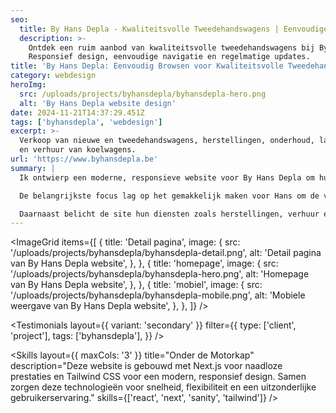```yaml
---
seo:
  title: By Hans Depla - Kwaliteitsvolle Tweedehandswagens | Eenvoudige Updates
  description: >-
    Ontdek een ruim aanbod van kwaliteitsvolle tweedehandswagens bij By Hans Depla.
    Responsief design, eenvoudige navigatie en regelmatige updates.
title: 'By Hans Depla: Eenvoudig Browsen voor Kwaliteitsvolle Tweedehandswagens'
category: webdesign
heroImg:
  src: /uploads/projects/byhansdepla/byhansdepla-hero.png
  alt: 'By Hans Depla website design'
date: 2024-11-21T14:37:29.451Z
tags: ['byhansdepla', 'webdesign']
excerpt: >-
  Verkoop van nieuwe en tweedehandswagens, herstellingen, onderhoud, laswerken, poorten
  en verhuur van koelwagens.
url: 'https://www.byhansdepla.be'
summary: |
  Ik ontwierp een moderne, responsieve website voor By Hans Depla om hun wagens en diensten effectief te presenteren. De vorige site miste onderhoudbaarheid en aanpasbaarheid voor verschillende apparaten, wat de bruikbaarheid belemmerde. De nieuwe website lost deze problemen op en zorgt voor naadloze navigatie op alle platforms.

  De belangrijkste focus lag op het gemakkelijk maken voor Hans om de voorraad wagens te beheren. Met een intuïtieve interface is het nu eenvoudig om wagens toe te voegen, te bewerken en te verwijderen, wat tijd en moeite bespaart. Elke wagenlijsting is visueel aantrekkelijk en informatief, wat de browse-ervaring voor klanten verbetert.

  Daarnaast belicht de site hun diensten zoals herstellingen, verhuur en laswerken op maat. De overzichtelijke layout en het responsieve design zorgen ervoor dat bezoekers snel informatie vinden. Deze moderne aanpak positioneert By Hans Depla als een professioneel, klantgericht bedrijf.
---
```


<ImageGrid
	items={[
		{
			title: 'Detail pagina',
			image: {
				src: '/uploads/projects/byhansdepla/byhansdepla-detail.png',
				alt: 'Detail pagina van By Hans Depla website',
			},
		},
		{
			title: 'homepage',
			image: {
				src: '/uploads/projects/byhansdepla/byhansdepla-hero.png',
				alt: 'Homepage van By Hans Depla website',
			},
		},
		{
			title: 'mobiel',
			image: {
				src: '/uploads/projects/byhansdepla/byhansdepla-mobile.png',
				alt: 'Mobiele weergave van By Hans Depla website',
			},
		},
	]}
/>

<Testimonials
	layout={{ variant: 'secondary' }}
	filter={{
		type: ['client', 'project'],
		tags: ['byhansdepla'],
	}}
/>

<Skills
	layout={{ maxCols: '3' }}
	title="Onder de Motorkap"
	description="Deze website is gebouwd met Next.js voor naadloze prestaties en Tailwind CSS voor een modern, responsief design. Samen zorgen deze technologieën voor snelheid, flexibiliteit en een uitzonderlijke gebruikerservaring."
	skills={['react', 'next', 'sanity', 'tailwind']}
/>
